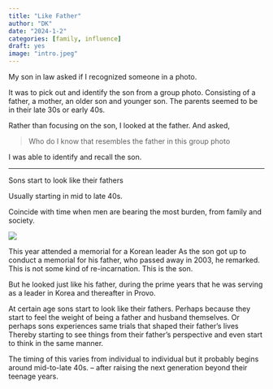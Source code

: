 ```yaml
---
title: "Like Father"
author: "DK"
date: "2024-1-2"
categories: [family, influence]
draft: yes
image: "intro.jpeg"
---
```


My son in law asked if I recognized someone in a photo.

It was to pick out and identify the son from a group photo.
Consisting of a father, a mother, an older son and younger son.
The parents seemed to be in their late 30s or early 40s.

Rather than focusing on the son, I looked at the father.
And asked,

> Who do I know that resembles the father in this group photo

I was able to identify and recall the son.

---

Sons start to look like their fathers

Usually starting in mid to late 40s.

Coincide with time when men are bearing the most burden, from family and society.

![](main.jpg)

This year attended a memorial for a Korean leader
As the son got up to conduct a memorial for his father, who passed away in 2003, he remarked.
This is not some kind of re-incarnation.
This is the son.

But he looked just like his father, during the prime years that he was serving as a leader in Korea and thereafter in Provo.

At certain age sons start to look like their fathers.
Perhaps because they start to feel the weight of being a father and husband themselves.
Or perhaps sons experiences same trials that shaped their father’s lives
Thereby starting to see things from their father’s perspective and even start to think in the same manner.

The timing of this varies from individual to individual but it probably begins around mid-to-late 40s. – after raising the next generation beyond their teenage years.

